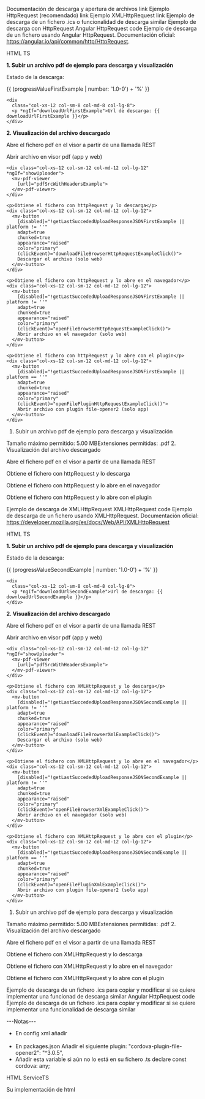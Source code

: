 Documentación de descarga y apertura de archivos
link Ejemplo HttpRequest (recomendado)
link Ejemplo XMLHttpRequest
link Ejemplo de descarga de un fichero .ics o funcionalidad de descarga similar
Ejemplo de descarga con HttpRequest
Angular HttpRequest
code
Ejemplo de descarga de un fichero usando Angular HttpRequest. Documentación oficial: https://angular.io/api/common/http/HttpRequest.

HTML
TS

  <p><strong>1. Subir un archivo pdf de ejemplo para descarga y visualización</strong></p>
  <mv-file-uploader
    #mvFileUploaderFirstExample
    [maxSizeBytes]="maxSize"
    chunked=true
    [allowedExtensions]="uploaderAllowedExtensions"
    (onUploadSuccess)="onSuccessCallbackFirstExample()">
  </mv-file-uploader>

  <p *ngIf="progressValueFirstExample != 0">Estado de la descarga:</p>
  <div class="row">
    <div class="col-xs-12 col-sm-12 col-md-12 col-lg-12" *ngIf="progressValueFirstExample != 0">
      <mat-progress-bar mode="determinate" color="warn" [value]="progressValueFirstExample"></mat-progress-bar>
      <div id="progress-bar-text">
        {{ (progressValueFirstExample | number: '1.0-0') + '%' }}
      </div>
    </div>

    <div
      class="col-xs-12 col-sm-8 col-md-8 col-lg-8">
      <p *ngIf="downloadUrlFirstExample">Url de descarga: {{ downloadUrlFirstExample }}</p>
    </div>
  </div>

  <p><strong>2. Visualización del archivo descargado</strong></p>

  <p>Abre el fichero pdf en el visor a partir de una llamada REST</p>
  <div class="row">
    <div class="col-xs-12 col-sm-12 col-md-12 col-lg-12">
      <mv-button
        [disabled]="!getLastSuccededUploadResponseJSONFirstExample"
        adapt=true
        chunked=true
        appearance="raised"
        color="primary"
        (clickEvent)="openFilePdfViewerHttpRequestButton()">
        Abrir archivo en visor pdf (app y web)
      </mv-button>
    </div>

    <div class="col-xs-12 col-sm-12 col-md-12 col-lg-12" *ngIf="showUploader">
      <mv-pdf-viewer
        [url]="pdfSrcWithHeadersExample">
      </mv-pdf-viewer>
    </div>

    <p>Obtiene el fichero con httpRequest y lo descarga</p>
    <div class="col-xs-12 col-sm-12 col-md-12 col-lg-12">
      <mv-button
        [disabled]="!getLastSuccededUploadResponseJSONFirstExample || platform != ''"
        adapt=true
        chunked=true
        appearance="raised"
        color="primary"
        (clickEvent)="downloadFileBrowserHttpRequestExampleClick()">
        Descargar el archivo (solo web)
      </mv-button>
    </div>

    <p>Obtiene el fichero con httpRequest y lo abre en el navegador</p>
    <div class="col-xs-12 col-sm-12 col-md-12 col-lg-12">
      <mv-button
        [disabled]="!getLastSuccededUploadResponseJSONFirstExample || platform != ''"
        adapt=true
        chunked=true
        appearance="raised"
        color="primary"
        (clickEvent)="openFileBrowserHttpRequestExampleClick()">
        Abrir archivo en el navegador (solo web)
      </mv-button>
    </div>

    <p>Obtiene el fichero con httpRequest y lo abre con el plugin</p>
    <div class="col-xs-12 col-sm-12 col-md-12 col-lg-12">
      <mv-button
        [disabled]="!getLastSuccededUploadResponseJSONFirstExample || platform == ''"
        adapt=true
        chunked=true
        appearance="raised"
        color="primary"
        (clickEvent)="openFilePluginHttpRequestExampleClick()">
        Abrir archivo con plugin file-opener2 (solo app)
      </mv-button>
    </div>
  </div>
  
1. Subir un archivo pdf de ejemplo para descarga y visualización


Tamaño máximo permitido: 5.00 MBExtensiones permitidas: .pdf
2. Visualización del archivo descargado

Abre el fichero pdf en el visor a partir de una llamada REST

Obtiene el fichero con httpRequest y lo descarga

Obtiene el fichero con httpRequest y lo abre en el navegador

Obtiene el fichero con httpRequest y lo abre con el plugin

Ejemplo de descarga de XMLHttpRequest
XMLHttpRequest
code
Ejemplo de descarga de un fichero usando XMLHttpRequest. Documentación oficial: https://developer.mozilla.org/es/docs/Web/API/XMLHttpRequest

HTML
TS

  <p><strong>1. Subir un archivo pdf de ejemplo para descarga y visualización</strong></p>
  <mv-file-uploader
    #mvFileUploaderSecondExample
    [maxSizeBytes]="maxSize"
    chunked=true
    [allowedExtensions]="uploaderAllowedExtensions"
    (onUploadSuccess)="onSuccessCallbackSecondExample()">
  </mv-file-uploader>

  <p *ngIf="progressValueSecondExample != 0">Estado de la descarga:</p>
  <div class="row">
    <div class="col-xs-12 col-sm-12 col-md-12 col-lg-12" *ngIf="progressValueSecondExample != 0">
      <mat-progress-bar mode="determinate" color="warn" [value]="progressValueSecondExample"></mat-progress-bar>
      <div id="progress-bar-text">
        {{ (progressValueSecondExample | number: '1.0-0') + '%' }}
      </div>
    </div>

    <div
      class="col-xs-12 col-sm-8 col-md-8 col-lg-8">
      <p *ngIf="downloadUrlSecondExample">Url de descarga: {{ downloadUrlSecondExample }}</p>
    </div>
  </div>

  <p><strong>2. Visualización del archivo descargado</strong></p>

  <p>Abre el fichero pdf en el visor a partir de una llamada REST</p>
  <div class="row">
    <div class="col-xs-12 col-sm-12 col-md-12 col-lg-12">
      <mv-button
        [disabled]="!getLastSuccededUploadResponseJSONSecondExample"
        adapt=true
        chunked=true
        appearance="raised"
        color="primary"
        (clickEvent)="openFilePdfViewerXmlButton()">
        Abrir archivo en visor pdf (app y web)
      </mv-button>
    </div>

    <div class="col-xs-12 col-sm-12 col-md-12 col-lg-12" *ngIf="showUploader">
      <mv-pdf-viewer
        [url]="pdfSrcWithHeadersExample">
      </mv-pdf-viewer>
    </div>

    <p>Obtiene el fichero con XMLHttpRequest y lo descarga</p>
    <div class="col-xs-12 col-sm-12 col-md-12 col-lg-12">
      <mv-button
        [disabled]="!getLastSuccededUploadResponseJSONSecondExample || platform != ''"
        adapt=true
        chunked=true
        appearance="raised"
        color="primary"
        (clickEvent)="downloadFileBrowserXmlExampleClick()">
        Descargar el archivo (solo web)
      </mv-button>
    </div>

    <p>Obtiene el fichero con XMLHttpRequest y lo abre en el navegador</p>
    <div class="col-xs-12 col-sm-12 col-md-12 col-lg-12">
      <mv-button
        [disabled]="!getLastSuccededUploadResponseJSONSecondExample || platform != ''"
        adapt=true
        chunked=true
        appearance="raised"
        color="primary"
        (clickEvent)="openFileBrowserXmlExampleClick()">
        Abrir archivo en el navegador (solo web)
      </mv-button>
    </div>

    <p>Obtiene el fichero con XMLHttpRequest y lo abre con el plugin</p>
    <div class="col-xs-12 col-sm-12 col-md-12 col-lg-12">
      <mv-button
        [disabled]="!getLastSuccededUploadResponseJSONSecondExample || platform == ''"
        adapt=true
        chunked=true
        appearance="raised"
        color="primary"
        (clickEvent)="openFilePluginXmlExampleClick()">
        Abrir archivo con plugin file-opener2 (solo app)
      </mv-button>
    </div>
  </div>
  
1. Subir un archivo pdf de ejemplo para descarga y visualización


Tamaño máximo permitido: 5.00 MBExtensiones permitidas: .pdf
2. Visualización del archivo descargado

Abre el fichero pdf en el visor a partir de una llamada REST

Obtiene el fichero con XMLHttpRequest y lo descarga

Obtiene el fichero con XMLHttpRequest y lo abre en el navegador

Obtiene el fichero con XMLHttpRequest y lo abre con el plugin

Ejemplo de descarga de un fichero .ics para copiar y modificar si se quiere implementar una funcionad de descarga similar
Angular HttpRequest
code
Ejemplo de descarga de un fichero .ics para copiar y modificar si se quiere implementar una funcionalidad de descarga similar


 ---Notas---
  - En config xml añadir
    <edit-config file="app/src/main/AndroidManifest.xml" mode="merge" target="/manifest/application">               
        <application android:usesCleartextTraffic="true"  
        android:requestLegacyExternalStorage="true" />         
    </edit-config>
  - En packages.json
    Añadir el siguiente plugin:
      "cordova-plugin-file-opener2": "^3.0.5",
  - Añadir esta variable si aún no lo está en su fichero .ts
      declare const cordova: any;
 
HTML
ServiceTS

   Su implementación de html